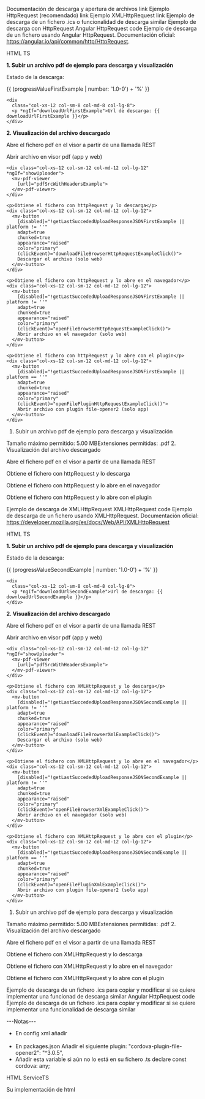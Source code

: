 Documentación de descarga y apertura de archivos
link Ejemplo HttpRequest (recomendado)
link Ejemplo XMLHttpRequest
link Ejemplo de descarga de un fichero .ics o funcionalidad de descarga similar
Ejemplo de descarga con HttpRequest
Angular HttpRequest
code
Ejemplo de descarga de un fichero usando Angular HttpRequest. Documentación oficial: https://angular.io/api/common/http/HttpRequest.

HTML
TS

  <p><strong>1. Subir un archivo pdf de ejemplo para descarga y visualización</strong></p>
  <mv-file-uploader
    #mvFileUploaderFirstExample
    [maxSizeBytes]="maxSize"
    chunked=true
    [allowedExtensions]="uploaderAllowedExtensions"
    (onUploadSuccess)="onSuccessCallbackFirstExample()">
  </mv-file-uploader>

  <p *ngIf="progressValueFirstExample != 0">Estado de la descarga:</p>
  <div class="row">
    <div class="col-xs-12 col-sm-12 col-md-12 col-lg-12" *ngIf="progressValueFirstExample != 0">
      <mat-progress-bar mode="determinate" color="warn" [value]="progressValueFirstExample"></mat-progress-bar>
      <div id="progress-bar-text">
        {{ (progressValueFirstExample | number: '1.0-0') + '%' }}
      </div>
    </div>

    <div
      class="col-xs-12 col-sm-8 col-md-8 col-lg-8">
      <p *ngIf="downloadUrlFirstExample">Url de descarga: {{ downloadUrlFirstExample }}</p>
    </div>
  </div>

  <p><strong>2. Visualización del archivo descargado</strong></p>

  <p>Abre el fichero pdf en el visor a partir de una llamada REST</p>
  <div class="row">
    <div class="col-xs-12 col-sm-12 col-md-12 col-lg-12">
      <mv-button
        [disabled]="!getLastSuccededUploadResponseJSONFirstExample"
        adapt=true
        chunked=true
        appearance="raised"
        color="primary"
        (clickEvent)="openFilePdfViewerHttpRequestButton()">
        Abrir archivo en visor pdf (app y web)
      </mv-button>
    </div>

    <div class="col-xs-12 col-sm-12 col-md-12 col-lg-12" *ngIf="showUploader">
      <mv-pdf-viewer
        [url]="pdfSrcWithHeadersExample">
      </mv-pdf-viewer>
    </div>

    <p>Obtiene el fichero con httpRequest y lo descarga</p>
    <div class="col-xs-12 col-sm-12 col-md-12 col-lg-12">
      <mv-button
        [disabled]="!getLastSuccededUploadResponseJSONFirstExample || platform != ''"
        adapt=true
        chunked=true
        appearance="raised"
        color="primary"
        (clickEvent)="downloadFileBrowserHttpRequestExampleClick()">
        Descargar el archivo (solo web)
      </mv-button>
    </div>

    <p>Obtiene el fichero con httpRequest y lo abre en el navegador</p>
    <div class="col-xs-12 col-sm-12 col-md-12 col-lg-12">
      <mv-button
        [disabled]="!getLastSuccededUploadResponseJSONFirstExample || platform != ''"
        adapt=true
        chunked=true
        appearance="raised"
        color="primary"
        (clickEvent)="openFileBrowserHttpRequestExampleClick()">
        Abrir archivo en el navegador (solo web)
      </mv-button>
    </div>

    <p>Obtiene el fichero con httpRequest y lo abre con el plugin</p>
    <div class="col-xs-12 col-sm-12 col-md-12 col-lg-12">
      <mv-button
        [disabled]="!getLastSuccededUploadResponseJSONFirstExample || platform == ''"
        adapt=true
        chunked=true
        appearance="raised"
        color="primary"
        (clickEvent)="openFilePluginHttpRequestExampleClick()">
        Abrir archivo con plugin file-opener2 (solo app)
      </mv-button>
    </div>
  </div>
  
1. Subir un archivo pdf de ejemplo para descarga y visualización


Tamaño máximo permitido: 5.00 MBExtensiones permitidas: .pdf
2. Visualización del archivo descargado

Abre el fichero pdf en el visor a partir de una llamada REST

Obtiene el fichero con httpRequest y lo descarga

Obtiene el fichero con httpRequest y lo abre en el navegador

Obtiene el fichero con httpRequest y lo abre con el plugin

Ejemplo de descarga de XMLHttpRequest
XMLHttpRequest
code
Ejemplo de descarga de un fichero usando XMLHttpRequest. Documentación oficial: https://developer.mozilla.org/es/docs/Web/API/XMLHttpRequest

HTML
TS

  <p><strong>1. Subir un archivo pdf de ejemplo para descarga y visualización</strong></p>
  <mv-file-uploader
    #mvFileUploaderSecondExample
    [maxSizeBytes]="maxSize"
    chunked=true
    [allowedExtensions]="uploaderAllowedExtensions"
    (onUploadSuccess)="onSuccessCallbackSecondExample()">
  </mv-file-uploader>

  <p *ngIf="progressValueSecondExample != 0">Estado de la descarga:</p>
  <div class="row">
    <div class="col-xs-12 col-sm-12 col-md-12 col-lg-12" *ngIf="progressValueSecondExample != 0">
      <mat-progress-bar mode="determinate" color="warn" [value]="progressValueSecondExample"></mat-progress-bar>
      <div id="progress-bar-text">
        {{ (progressValueSecondExample | number: '1.0-0') + '%' }}
      </div>
    </div>

    <div
      class="col-xs-12 col-sm-8 col-md-8 col-lg-8">
      <p *ngIf="downloadUrlSecondExample">Url de descarga: {{ downloadUrlSecondExample }}</p>
    </div>
  </div>

  <p><strong>2. Visualización del archivo descargado</strong></p>

  <p>Abre el fichero pdf en el visor a partir de una llamada REST</p>
  <div class="row">
    <div class="col-xs-12 col-sm-12 col-md-12 col-lg-12">
      <mv-button
        [disabled]="!getLastSuccededUploadResponseJSONSecondExample"
        adapt=true
        chunked=true
        appearance="raised"
        color="primary"
        (clickEvent)="openFilePdfViewerXmlButton()">
        Abrir archivo en visor pdf (app y web)
      </mv-button>
    </div>

    <div class="col-xs-12 col-sm-12 col-md-12 col-lg-12" *ngIf="showUploader">
      <mv-pdf-viewer
        [url]="pdfSrcWithHeadersExample">
      </mv-pdf-viewer>
    </div>

    <p>Obtiene el fichero con XMLHttpRequest y lo descarga</p>
    <div class="col-xs-12 col-sm-12 col-md-12 col-lg-12">
      <mv-button
        [disabled]="!getLastSuccededUploadResponseJSONSecondExample || platform != ''"
        adapt=true
        chunked=true
        appearance="raised"
        color="primary"
        (clickEvent)="downloadFileBrowserXmlExampleClick()">
        Descargar el archivo (solo web)
      </mv-button>
    </div>

    <p>Obtiene el fichero con XMLHttpRequest y lo abre en el navegador</p>
    <div class="col-xs-12 col-sm-12 col-md-12 col-lg-12">
      <mv-button
        [disabled]="!getLastSuccededUploadResponseJSONSecondExample || platform != ''"
        adapt=true
        chunked=true
        appearance="raised"
        color="primary"
        (clickEvent)="openFileBrowserXmlExampleClick()">
        Abrir archivo en el navegador (solo web)
      </mv-button>
    </div>

    <p>Obtiene el fichero con XMLHttpRequest y lo abre con el plugin</p>
    <div class="col-xs-12 col-sm-12 col-md-12 col-lg-12">
      <mv-button
        [disabled]="!getLastSuccededUploadResponseJSONSecondExample || platform == ''"
        adapt=true
        chunked=true
        appearance="raised"
        color="primary"
        (clickEvent)="openFilePluginXmlExampleClick()">
        Abrir archivo con plugin file-opener2 (solo app)
      </mv-button>
    </div>
  </div>
  
1. Subir un archivo pdf de ejemplo para descarga y visualización


Tamaño máximo permitido: 5.00 MBExtensiones permitidas: .pdf
2. Visualización del archivo descargado

Abre el fichero pdf en el visor a partir de una llamada REST

Obtiene el fichero con XMLHttpRequest y lo descarga

Obtiene el fichero con XMLHttpRequest y lo abre en el navegador

Obtiene el fichero con XMLHttpRequest y lo abre con el plugin

Ejemplo de descarga de un fichero .ics para copiar y modificar si se quiere implementar una funcionad de descarga similar
Angular HttpRequest
code
Ejemplo de descarga de un fichero .ics para copiar y modificar si se quiere implementar una funcionalidad de descarga similar


 ---Notas---
  - En config xml añadir
    <edit-config file="app/src/main/AndroidManifest.xml" mode="merge" target="/manifest/application">               
        <application android:usesCleartextTraffic="true"  
        android:requestLegacyExternalStorage="true" />         
    </edit-config>
  - En packages.json
    Añadir el siguiente plugin:
      "cordova-plugin-file-opener2": "^3.0.5",
  - Añadir esta variable si aún no lo está en su fichero .ts
      declare const cordova: any;
 
HTML
ServiceTS

   Su implementación de html